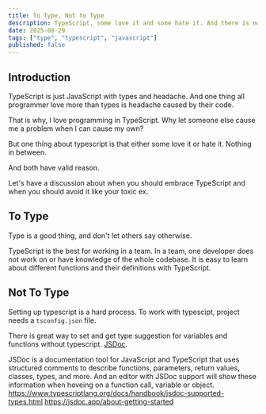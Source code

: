 ```yaml
---
title: To Type, Not to Type
description: TypeScript, some love it and some hate it. And there is nothing in between.
date: 2025-08-29
tags: ["type", "typescript", "javascript"]
published: false
---
```


## Introduction

TypeScript is just JavaScript with types and headache. And one thing all programmer love more than types is headache caused by their code.

That is why, I love programming in TypeScript. Why let someone else cause me a problem when I can cause my own?

But one thing about typescript is that either some love it or hate it. Nothing in between.

And both have valid reason.

Let's have a discussion about when you should embrace TypeScript and when you should avoid it like your toxic ex.

## To Type

Type is a good thing, and don't let others say otherwise.

TypeScript is the best for working in a team. In a team, one developer does not work on or have knowledge of the whole codebase. It is easy to learn about different functions and their definitions with TypeScript.

## Not To Type

Setting up typescript is a hard process. To work with typescipt, project needs a `tsconfig.json` file.

There is great way to set and get type suggestion for variables and functions without typescript. [JSDoc](https://jsdoc.app/).

JSDoc is a documentation tool for JavaScript and TypeScript that uses structured comments to describe functions, parameters, return values, classes, types, and more. And an editor with JSDoc support will show these information when hoveing on a function call, variable or object.
https://www.typescriptlang.org/docs/handbook/jsdoc-supported-types.html
https://jsdoc.app/about-getting-started

